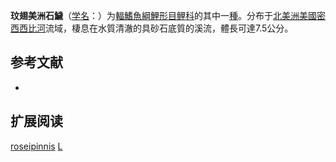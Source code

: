{{Speciesbox
| name = 玟翅美洲石鱥
| status = NE
| status_system = IUCN3.1
| image = 
| genus = Lythrurus
| species = roseipinnis
| authority = [[Hay|Hay]], 1885
| synonyms = *''Notropis roseipinnis''<br /><small>Hay, 1885</small>
}}

'''玟翅美洲石鱥'''（[[学名|学名]]：{{lang|la|''Lythrurus roseipinnis''}}）为[[輻鰭魚綱|輻鰭魚綱]][[鯉形目|鯉形目]][[鲤科|鲤科]]的其中一[[種|種]]。分布于[[北美洲|北美洲]][[美國|美國]][[密西西比河|密西西比河]]流域，棲息在水質清澈的具砂石底質的溪流，體長可達7.5公分。

== 参考文献 ==
*{{FishBase_species|genus=Lythrurus|species=roseipinnis|year=2012|month=1}}

== 扩展阅读 ==
{{refbegin}}
{{wikispecies-inline|Lythrurus roseipinnis|玟翅美洲石鱥}}
{{refend}}
{{Taxonbar|from=Q5623197}}

[[Category:美洲石鱥屬|roseipinnis]]
[[Category:1885年描述的魚類|L]]


{{鯉形目小作品}}